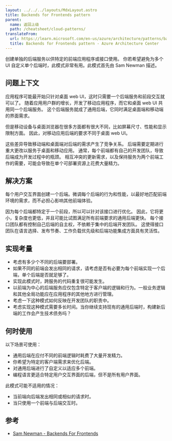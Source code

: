 ```yaml
---
layout: ../../../layouts/MdxLayout.astro
title: Backends for Frontends pattern
parent:
  name: 返回上级
  path: /cheatsheet/cloud-patterns/
translateFrom:
  url: https://learn.microsoft.com/en-us/azure/architecture/patterns/backends-for-frontends
  title: Backends for Frontends pattern - Azure Architecture Center
---
```


创建单独的后端服务以供特定的前端应用程序或接口使用。
你若希望避免为多个 UI 自定义单个后端时，此模式非常有用。此模式首先由 Sam Newman 描述。

## 问题上下文

应用程序可能最开始只针对桌面 web UI，这时只需要一个后端服务和前段交互就可以了。
随着应用用户群的增长，开发了移动应用程序，而它和桌面 web UI 共用同一个后端服务。
这个后端服务就成了通用后端，它同时满足桌面端和移动端的界面需求。

但是移动设备与桌面浏览器在很多方面都有很大不同，比如屏幕尺寸、性能和显示限制方面。
因此，对移动应用后端的要求不同于桌面 web UI。

这些差异导致移动端和桌面端对后端的需求产生了竞争关系。
后端需要定期进行重大更改以服务于桌面和移动应用。
通常，每个前端都有自己的开发团队，导致后端成为开发过程中的瓶颈。
相互冲突的更新需求，以及保持服务为两个前端工作的需要，可能会导致在单个可部署资源上花费大量精力。

## 解决方案

每个用户交互界面创建一个后端。微调每个后端的行为和性能，以最好地匹配前端环境的需求，而不必担心影响其他前端体验。

因为每个后端都特定于一个前段，所以可以针对该接口进行优化。
因此，它将更小，复杂度也更低，并且可能比试图满足所有前端要求的通用后端更快。
每个接口团队都有控制自己后端的自主权，不依赖于集中的后端开发团队。
这使得接口团队在语言选择、发布节奏、工作负载优先级和后端功能集成方面具有灵活性。

## 实现考量

- 考虑有多少个不同的后端要部署。
- 如果不同的前端会发出相同的请求，请考虑是否有必要为每个前端实现一个后端，单个后端是否就足够了。
- 实现此模式时，跨服务的代码重复很可能发生。
- 以前端为中心的后端服务应仅包含特定于客户端的逻辑和行为。一般业务逻辑和其他全局功能应在应用程序的其他地方进行管理。
- 考虑一下这种模式如何反映在开发团队的职责中。
- 考虑实现这种模式需要多长时间。当你继续支持现有的通用后端时，构建新后端的工作会产生技术债务吗？

## 何时使用

以下场景可使用：

- 通用后端在应付不同的前端逻辑时耗费了大量开发精力。
- 你希望为特定的客户端需求来优化后端。
- 对通用后端进行了自定义以适应多个前端。
- 编程语言更适合特定用户交互界面的后端，但不是所有用户界面。

此模式可能不适用的情况：

- 当前端向后端发出相同或相似的请求时。
- 当只使用一个前端与后端交互时。

## 参考

- [Sam Newman - Backends For Frontends](https://samnewman.io/patterns/architectural/bff/)